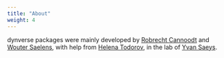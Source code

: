 ```yaml
---
title: "About"
weight: 4
---
```


dynverse packages were mainly developed by [Robrecht Cannoodt](https://github.com/rcannood) and [Wouter Saelens](https://github.com/zouter), with help from [Helena Todorov](https://github.com/Helena-todd), in the lab of [Yvan Saeys](https://github.com/saeyslab).
 
<script src="https://unpkg.com/leaflet@1.4.0/dist/leaflet.js"
 integrity="sha512-QVftwZFqvtRNi0ZyCtsznlKSWOStnDORoefr1enyq5mVL4tmKB3S/EnC3rRJcxCPavG10IcrVGSmPh6Qw5lwrg=="
 crossorigin=""></script>
 
<div id="mapid"></div>

<script type="text/javascript">

$(document).ready(function() {
  $('head').append('<link rel="stylesheet" type="text/css" href="https://unpkg.com/leaflet@1.4.0/dist/leaflet.css">');

  var mymap = L.map('mapid').setView([51.0092853, -3.7053699], 12);
  
  L.tileLayer('https://{s}.tile.openstreetmap.org/{z}/{x}/{y}.png', {
    attribution: '&copy; <a href="https://www.openstreetmap.org/copyright">OpenStreetMap</a> contributors'
}).addTo(mymap);

L.marker([51.5, -0.09]).addTo(mymap)
    .bindPopup('A pretty CSS3 popup.<br> Easily customizable.')
    .openPopup();
})

</script>
